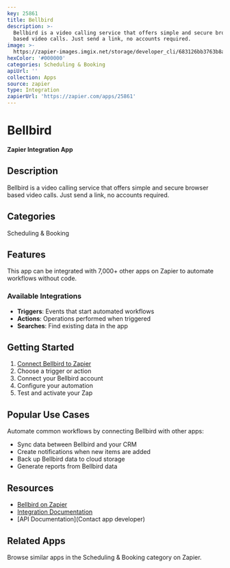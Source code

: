 ```yaml
---
key: 25861
title: Bellbird
description: >-
  Bellbird is a video calling service that offers simple and secure browser
  based video calls. Just send a link, no accounts required.
image: >-
  https://zapier-images.imgix.net/storage/developer_cli/683126bb3763b8a14b95e491e2161b1e.png?auto=format%2Ccompress&ixlib=python-3.0.0&q=50
hexColor: '#000000'
categories: Scheduling & Booking
apiUrl: ''
collection: Apps
source: zapier
type: Integration
zapierUrl: 'https://zapier.com/apps/25861'
---
```

# Bellbird

**Zapier Integration App**

## Description

Bellbird is a video calling service that offers simple and secure browser based video calls. Just send a link, no accounts required.

## Categories

Scheduling & Booking

## Features

This app can be integrated with 7,000+ other apps on Zapier to automate workflows without code.

### Available Integrations

- **Triggers**: Events that start automated workflows
- **Actions**: Operations performed when triggered
- **Searches**: Find existing data in the app

## Getting Started

1. [Connect Bellbird to Zapier](https://zapier.com/apps/25861)
2. Choose a trigger or action
3. Connect your Bellbird account
4. Configure your automation
5. Test and activate your Zap

## Popular Use Cases

Automate common workflows by connecting Bellbird with other apps:

- Sync data between Bellbird and your CRM
- Create notifications when new items are added
- Back up Bellbird data to cloud storage
- Generate reports from Bellbird data

## Resources

- [Bellbird on Zapier](https://zapier.com/apps/25861)
- [Integration Documentation](https://zapier.com/apps/25861/integrations)
- [API Documentation](Contact app developer)

## Related Apps

Browse similar apps in the Scheduling & Booking category on Zapier.
